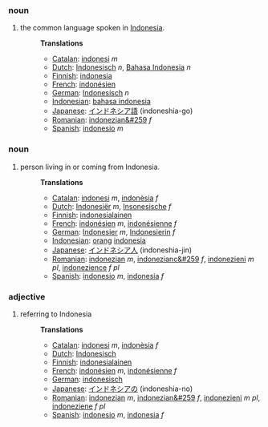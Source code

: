 ===noun===
#the common language spoken in [[w:Indonesia|Indonesia]].
#:'''Translations'''
#:*[[Catalan]]: [[indonesi]] ''m''
#:*[[Dutch]]: [[Indonesisch]] ''n'', [[Bahasa Indonesia]] ''n''
#:*[[Finnish]]: [[indonesia]]
#:*[[French]]: [[indonésien]]
#:*[[German]]: [[Indonesisch]] ''n''
#:*[[Indonesian]]: [[bahasa indonesia]]
#:*[[Japanese]]: [[インドネシア語]] (indoneshia-go)
#:*[[Romanian]]: [[indonezian&#259]] ''f''
#:*[[Spanish]]: [[indonesio]] ''m''

===noun===
#person living in or coming from Indonesia.
#:'''Translations'''
#:*[[Catalan]]: [[indonesi]] ''m'', [[indonèsia]] ''f''
#:*[[Dutch]]: [[Indonesiër]] ''m'', [[Insonesische]] ''f''
#:*[[Finnish]]: [[indonesialainen]]
#:*[[French]]: [[indonésien]] ''m'', [[indonésienne]] ''f''
#:*[[German]]: [[Indonesier]] ''m'', [[Indonesierin]] ''f''
#:*[[Indonesian]]: [[orang]] [[indonesia]]
#:*[[Japanese]]: [[インドネシア人]] (indoneshia-jin)
#:*[[Romanian]]: [[indonezian]] ''m'', [[indonezianc&#259]] ''f'', [[indonezieni]] ''m pl'', [[indonezience]] ''f pl''
#:*[[Spanish]]: [[indonesio]] ''m'', [[indonesia]] ''f''

===adjective===
#referring to Indonesia
#:'''Translations'''
#:*[[Catalan]]: [[indonesi]] ''m'', [[indonèsia]] ''f''
#:*[[Dutch]]: [[Indonesisch]]
#:*[[Finnish]]: [[indonesialainen]]
#:*[[French]]: [[indonésien]] ''m'', [[indonésienne]] ''f''
#:*[[German]]: [[indonesisch]]
#:*[[Japanese]]: [[インドネシアの]] (indoneshia-no)
#:*[[Romanian]]: [[indonezian]] ''m'', [[indonezian&#259]] ''f'', [[indonezieni]] ''m pl'', [[indoneziene]] ''f pl''
#:*[[Spanish]]: [[indonesio]] ''m'', [[indonesia]] ''f''